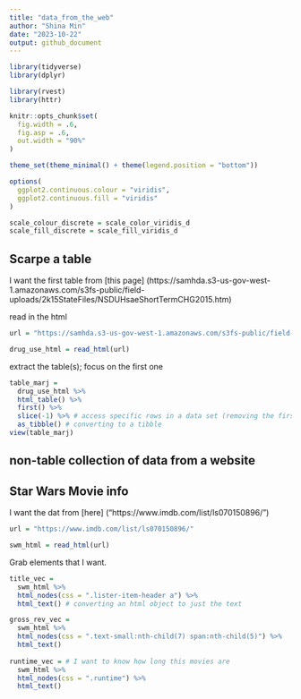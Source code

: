 ```yaml
---
title: "data_from_the_web"
author: "Shina Min"
date: "2023-10-22"
output: github_document
---
```



```r
library(tidyverse)
library(dplyr)

library(rvest)
library(httr)

knitr::opts_chunk$set(
  fig.width = .6,
  fig.asp = .6,
  out.width = "90%"
)

theme_set(theme_minimal() + theme(legend.position = "bottom"))

options(
  ggplot2.continuous.colour = "viridis",
  ggplot2.continuous.fill = "viridis"
)

scale_colour_discrete = scale_color_viridis_d
scale_fill_discrete = scale_fill_viridis_d
```


## Scarpe a table 

I want the first table from [this page] (https://samhda.s3-us-gov-west-1.amazonaws.com/s3fs-public/field-uploads/2k15StateFiles/NSDUHsaeShortTermCHG2015.htm)

read in the html
```r
url = "https://samhda.s3-us-gov-west-1.amazonaws.com/s3fs-public/field-uploads/2k15StateFiles/NSDUHsaeShortTermCHG2015.htm"

drug_use_html = read_html(url)
```


extract the table(s); focus on the first one

```r
table_marj = 
  drug_use_html %>%  
  html_table() %>%  
  first() %>%
  slice(-1) %>% # access specific rows in a data set (removing the first row)
  as_tibble() # converting to a tibble
view(table_marj)
```


## non-table collection of data from a website
## Star Wars Movie info

I want the dat from [here] ("https://www.imdb.com/list/ls070150896/")

```r
url = "https://www.imdb.com/list/ls070150896/"

swm_html = read_html(url)
```

Grab elements that I want. 

```r
title_vec =
  swm_html %>%
  html_nodes(css = ".lister-item-header a") %>%
  html_text() # converting an html object to just the text

gross_rev_vec =
  swm_html %>%
  html_nodes(css = ".text-small:nth-child(7) span:nth-child(5)") %>%
  html_text()
  
runtime_vec = # I want to know how long this movies are
  swm_html %>%
  html_nodes(css = ".runtime") %>%
  html_text()
```





